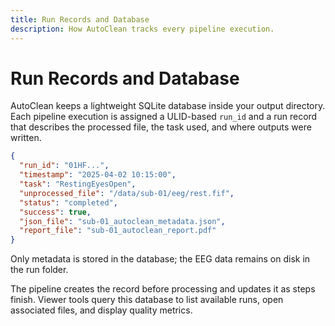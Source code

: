 ```yaml
---
title: Run Records and Database
description: How AutoClean tracks every pipeline execution.
---
```


# Run Records and Database

AutoClean keeps a lightweight SQLite database inside your output directory. Each pipeline execution is assigned a ULID-based `run_id` and a run record that describes the processed file, the task used, and where outputs were written.

```json
{
  "run_id": "01HF...",
  "timestamp": "2025-04-02 10:15:00",
  "task": "RestingEyesOpen",
  "unprocessed_file": "/data/sub-01/eeg/rest.fif",
  "status": "completed",
  "success": true,
  "json_file": "sub-01_autoclean_metadata.json",
  "report_file": "sub-01_autoclean_report.pdf"
}
```

<Note>
Only metadata is stored in the database; the EEG data remains on disk in the run folder.
</Note>

The pipeline creates the record before processing and updates it as steps finish. Viewer tools query this database to list available runs, open associated files, and display quality metrics.

